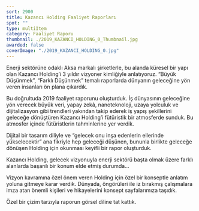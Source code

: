 ```yaml
---
sort: 2900
title: Kazancı Holding Faaliyet Raporları
spot: ""
type: multiItem
category: Faaliyet Raporu
thumbnail: ./2019_KAZANCI_HOLDING_0_Thumbnail.jpg
awarded: false
coverImage: "./2019_KAZANCI_HOLDING_0.jpg"
---
```




<MultiItemLayoutOneItem oneItemTitle="KAZANCI HOLDİNG 2019 FAALİYET RAPORU" oneItemSubTitle="İleri görüşlü bir rapor" sliderImages={[KAZANCI2019_0,KAZANCI2019_1,KAZANCI2019_2,KAZANCI2019_3,KAZANCI2019_4]} awarded={false}>

Enerji sektörüne odaklı Aksa markalı şirketlerle, bu alanda küresel bir yapı olan Kazancı Holding’i 3 yıldır vizyoner kimliğiyle anlatıyoruz. “Büyük Düşünmek”, “Farklı Düşünmek” temalı raporlarda dünyanın geleceğine yön veren insanları ön plana çıkardık.

Bu doğrultuda 2019 faaliyet raporunu oluşturduk. İş dünyasının geleceğine yön verecek büyük veri, yapay zekâ, nanoteknoloji, uzaya yolculuk ve dijitalizasyon gibi trendleri yakından takip ederek iş yapış şekillerini geleceğe dönüştüren Kazancı Holding’i fütüristik bir atmosferde sunduk. Bu atmosfer içinde fütüristlerin tahminlerine yer verdik.

Dijital bir tasarım diliyle ve “gelecek onu inşa edenlerin ellerinde yükselecektir” ana fikriyle hep geleceği düşünen, bununla birlikte geleceğe dönüşen Holding için okunması keyifli bir rapor oluşturduk.

</MultiItemLayoutOneItem>


<MultiItemLayoutOneItem oneItemTitle="KAZANCI HOLDİNG 2017 FAALİYET RAPORU" oneItemSubTitle="Geleceği şekillendirenler" sliderImages={[KAZANCI2017_0,KAZANCI2017_1,KAZANCI2017_2,KAZANCI2017_3,KAZANCI2017_4,KAZANCI2017_5,KAZANCI2017_6]} awarded={false}>

Kazancı Holding, gelecek vizyonuyla enerji sektörü başta olmak üzere farklı alanlarda başarılı bir konum elde etmiş durumda…

Vizyon kavramına özel önem veren Holding için özel bir konseptle anlatım yoluna gitmeye karar verdik. Dünyada, öngörüleri ile iz bırakmış çalışmalara imza atan önemli kişileri ve hikayelerini konsept sayfalarımıza taşıdık.

Özel bir çizim tarzıyla raporun görsel diline tat kattık.

</MultiItemLayoutOneItem>
